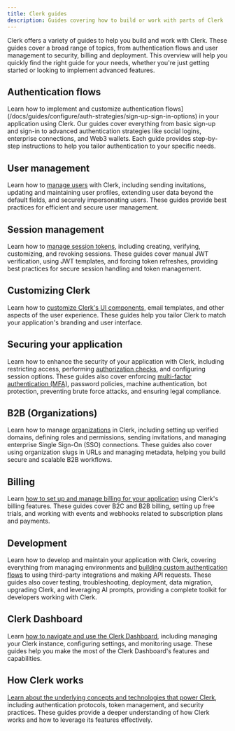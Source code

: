 ```yaml
---
title: Clerk guides
description: Guides covering how to build or work with parts of Clerk
---
```


Clerk offers a variety of guides to help you build and work with Clerk. These guides cover a broad range of topics, from authentication flows and user management to security, billing and deployment. This overview will help you quickly find the right guide for your needs, whether you're just getting started or looking to implement advanced features.

## Authentication flows

Learn how to implement and customize authentication flows]\(/docs/guides/configure/auth-strategies/sign-up-sign-in-options) in your application using Clerk. Our guides cover everything from basic sign-up and sign-in to advanced authentication strategies like social logins, enterprise connections, and Web3 wallets. Each guide provides step-by-step instructions to help you tailor authentication to your specific needs.

## User management

Learn how to [manage users](/docs/guides/users/managing) with Clerk, including sending invitations, updating and maintaining user profiles, extending user data beyond the default fields, and securely impersonating users. These guides provide best practices for efficient and secure user management.

## Session management

Learn how to [manage session tokens](/docs/guides/sessions/session-tokens), including creating, verifying, customizing, and revoking sessions. These guides cover manual JWT verification, using JWT templates, and forcing token refreshes, providing best practices for secure session handling and token management.

## Customizing Clerk

Learn how to [customize Clerk's UI components](/docs/guides/customizing-clerk/appearance-prop/overview), email templates, and other aspects of the user experience. These guides help you tailor Clerk to match your application's branding and user interface.

## Securing your application

Learn how to enhance the security of your application with Clerk, including restricting access, performing [authorization checks](/docs/guides/secure/authorization-checks), and configuring session options. These guides also cover enforcing [multi-factor authentication (MFA)](/docs/guides/secure/force-mfa), password policies, machine authentication, bot protection, preventing brute force attacks, and ensuring legal compliance.

## B2B (Organizations)

Learn how to manage [organizations](/docs/guides/organizations/overview) in Clerk, including setting up verified domains, defining roles and permissions, sending invitations, and managing enterprise Single Sign-On (SSO) connections. These guides also cover using organization slugs in URLs and managing metadata, helping you build secure and scalable B2B workflows.

## Billing

Learn [how to set up and manage billing for your application](/docs/guides/billing/overview) using Clerk's billing features. These guides cover B2C and B2B billing, setting up free trials, and working with events and webhooks related to subscription plans and payments.

## Development

Learn how to develop and maintain your application with Clerk, covering everything from managing environments and [building custom authentication flows](/docs/guides/development/custom-sign-in-or-up-page) to using third-party integrations and making API requests. These guides also cover testing, troubleshooting, deployment, data migration, upgrading Clerk, and leveraging AI prompts, providing a complete toolkit for developers working with Clerk.

## Clerk Dashboard

Learn [how to navigate and use the Clerk Dashboard](/docs/guides/dashboard/overview), including managing your Clerk instance, configuring settings, and monitoring usage. These guides help you make the most of the Clerk Dashboard's features and capabilities.

## How Clerk works

[Learn about the underlying concepts and technologies that power Clerk](/docs/guides/how-clerk-works/overview), including authentication protocols, token management, and security practices. These guides provide a deeper understanding of how Clerk works and how to leverage its features effectively.
